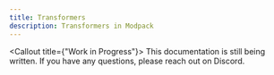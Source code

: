 ```yaml
---
title: Transformers
description: Transformers in Modpack
---
```


<Callout title={"Work in Progress"}>
  This documentation is still being written. If you have any questions, please
  reach out on Discord.
</Callout>

